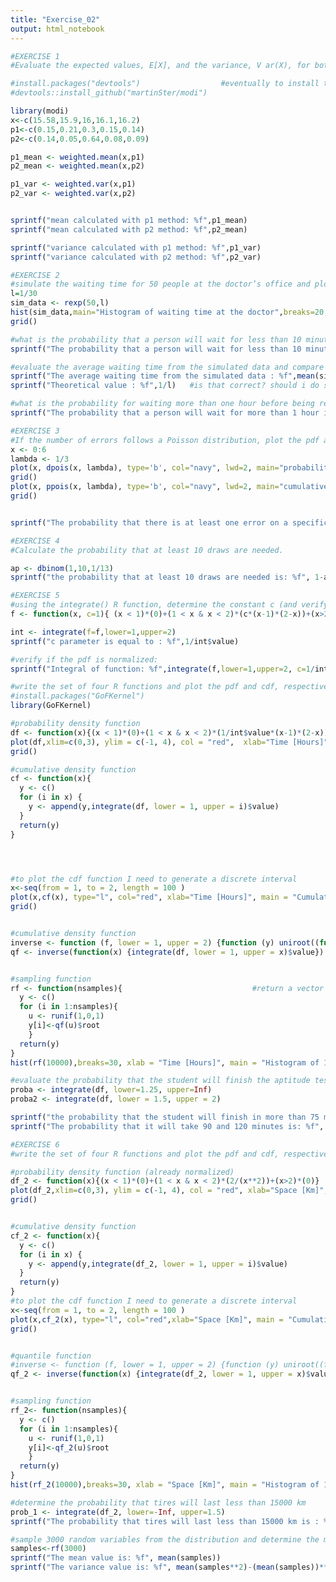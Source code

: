 ```yaml
---
title: "Exercise_02"
output: html_notebook
---
```


```r
#EXERCISE 1
#Evaluate the expected values, E[X], and the variance, V ar(X), for both methods

#install.packages("devtools")                  #eventually to install to have modi
#devtools::install_github("martinSter/modi")

library(modi)
x<-c(15.58,15.9,16,16.1,16.2)
p1<-c(0.15,0.21,0.3,0.15,0.14)
p2<-c(0.14,0.05,0.64,0.08,0.09)

p1_mean <- weighted.mean(x,p1)
p2_mean <- weighted.mean(x,p2)

p1_var <- weighted.var(x,p1)
p2_var <- weighted.var(x,p2)


sprintf("mean calculated with p1 method: %f",p1_mean)
sprintf("mean calculated with p2 method: %f",p2_mean)

sprintf("variance calculated with p1 method: %f",p1_var)
sprintf("variance calculated with p2 method: %f",p2_var)
```









```r
#EXERCISE 2
#simulate the waiting time for 50 people at the doctor’s office and plot the relative histogram
l=1/30
sim_data <- rexp(50,l)
hist(sim_data,main="Histogram of waiting time at the doctor",breaks=20, col = 'skyblue3')
grid()
```
```r
#what is the probability that a person will wait for less than 10 minutes ?
sprintf("The probability that a person will wait for less than 10 minutes is: %f",pexp(10, l, lower.tail=TRUE))

```

```r
#evaluate the average waiting time from the simulated data and compare it with the expected value (calculated from theory and by manipulating the probability distributions using R)
sprintf("The average waiting time from the simulated data : %f",mean(sim_data))
sprintf("Theoretical value : %f",1/l)   #is that correct? should i do something more sophisticated?
```
```r
#what is the probability for waiting more than one hour before being received ?
sprintf("The probability that a person will wait for more than 1 hour is: %f",pexp(60, l, lower.tail=FALSE))
```








```r
#EXERCISE 3
#If the number of errors follows a Poisson distribution, plot the pdf and cdf, and calculate the probability that there is at least one error on a specific page of the book
x <- 0:6
lambda <- 1/3
plot(x, dpois(x, lambda), type='b', col="navy", lwd=2, main="probability density function", ylab="probability", xlab="number of errors")
grid()
plot(x, ppois(x, lambda), type='b', col="navy", lwd=2, main="cumulative density function", ylab="cumulative sums", xlab="number of errors")
grid()


sprintf("The probability that there is at least one error on a specific page is : %f",ppois( 1,lambda, lower.tail=FALSE))
```










```r
#EXERCISE 4
#Calculate the probability that at least 10 draws are needed.

ap <- dbinom(1,10,1/13)
sprintf("the probability that at least 10 draws are needed is: %f", 1-ap)
```









```r
#EXERCISE 5
#using the integrate() R function, determine the constant c (and verify it analytically)
f <- function(x, c=1){ (x < 1)*(0)+(1 < x & x < 2)*(c*(x-1)*(2-x))+(x>2)*(0)}

int <- integrate(f=f,lower=1,upper=2)
sprintf("c parameter is equal to : %f",1/int$value)

#verify if the pdf is normalized:
sprintf("Integral of function: %f",integrate(f,lower=1,upper=2, c=1/int$value)$value)
```
```r
#write the set of four R functions and plot the pdf and cdf, respectively
#install.packages("GoFKernel")
library(GoFKernel)

#probability density function
df <- function(x){(x < 1)*(0)+(1 < x & x < 2)*(1/int$value*(x-1)*(2-x))+(x>2)*(0)}
plot(df,xlim=c(0,3), ylim = c(-1, 4), col = "red",  xlab="Time [Hours]", ylab = "df(x)",main = "Probability density function") 
grid()

#cumulative density function 
cf <- function(x){
  y <- c()
  for (i in x) {
    y <- append(y,integrate(df, lower = 1, upper = i)$value)
  }
  return(y)
}




#to plot the cdf function I need to generate a discrete interval
x<-seq(from = 1, to = 2, length = 100 )
plot(x,cf(x), type="l", col="red", xlab="Time [Hours]", main = "Cumulative density function")
grid()


#cumulative density function
inverse <- function (f, lower = 1, upper = 2) {function (y) uniroot((function (x) f(x) - y), lower = lower, upper = upper)[1]}   #the inverse of a function 
qf <- inverse(function(x) {integrate(df, lower = 1, upper = x)$value})  


#sampling function
rf <- function(nsamples){                             #return a vector with samples following the pdf
  y <- c()
  for (i in 1:nsamples){
    u <- runif(1,0,1)
    y[i]<-qf(u)$root
    }
  return(y)
}
hist(rf(10000),breaks=30, xlab = "Time [Hours]", main = "Histogram of 1000 simulated samples following the PDF",  col = 'skyblue3')    #an histo to check if it is following correctly the pdf 


```

```r
#evaluate the probability that the student will finish the aptitude test in more than 75 minutes. And that it will take 90 and 120 minutes.
proba <- integrate(df, lower=1.25, upper=Inf)
proba2 <- integrate(df, lower = 1.5, upper = 2)

sprintf("the probability that the student will finish in more than 75 minutes : %f", proba$value)
sprintf("The probability that it will take 90 and 120 minutes is: %f", proba2$value)
```









```r
#EXERCISE 6 
#write the set of four R functions and plot the pdf and cdf, respectively

#probability density function (already normalized)
df_2 <- function(x){(x < 1)*(0)+(1 < x & x < 2)*(2/(x**2))+(x>2)*(0)}
plot(df_2,xlim=c(0,3), ylim = c(-1, 4), col = "red", xlab="Space [Km]", ylab = "df(x)",main = "Probability density function") 
grid()


#cumulative density function 
cf_2 <- function(x){
  y <- c()
  for (i in x) {
    y <- append(y,integrate(df_2, lower = 1, upper = i)$value)
  }
  return(y)
}
#to plot the cdf function I need to generate a discrete interval
x<-seq(from = 1, to = 2, length = 100 )
plot(x,cf_2(x), type="l", col="red",xlab="Space [Km]", main = "Cumulative density function")
grid()


#quantile function 
#inverse <- function (f, lower = 1, upper = 2) {function (y) uniroot((function (x) f(x) - y), lower = lower, upper = upper)[1]}   #the inverse of a function 
qf_2 <- inverse(function(x) {integrate(df_2, lower = 1, upper = x)$value})                                                         #the inverse of cumulative function in one specific point 


#sampling function
rf_2<- function(nsamples){                                                                                                        #return a vector with samples following the pdf
  y <- c()
  for (i in 1:nsamples){
    u <- runif(1,0,1)
    y[i]<-qf_2(u)$root
    }
  return(y)
}
hist(rf_2(10000),breaks=30, xlab = "Space [Km]", main = "Histogram of 1000 simulated samples following the PDF",  col = 'skyblue3')    #an histo to check if it is following correcly the pdf 

```

```r
#determine the probability that tires will last less than 15000 km
prob_1 <- integrate(df_2, lower=-Inf, upper=1.5)
sprintf("The probability that tires will last less than 15000 km is : %f", prob_1$value)
```
```r
#sample 3000 random variables from the distribution and determine the mean value and the variance, using the expression V ar(X) = E[X 2 ] − E[X] 2
samples<-rf(3000)
sprintf("The mean value is: %f", mean(samples))
sprintf("The variance value is: %f", mean(samples**2)-(mean(samples))**2)
```








